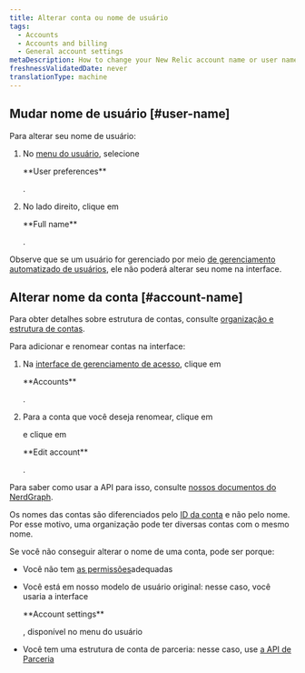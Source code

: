 ```yaml
---
title: Alterar conta ou nome de usuário
tags:
  - Accounts
  - Accounts and billing
  - General account settings
metaDescription: How to change your New Relic account name or user name.
freshnessValidatedDate: never
translationType: machine
---
```


## Mudar nome de usuário [#user-name]

Para alterar seu nome de usuário:

1. No [menu do usuário](/docs/accounts/accounts-billing/general-account-settings/intro-account-settings), selecione

   <DNT>
     **User preferences**
   </DNT>

   .

2. No lado direito, clique em

   <DNT>
     **Full name**
   </DNT>

   .

Observe que se um usuário for gerenciado por meio [de gerenciamento automatizado de usuários](/docs/accounts/accounts/automated-user-management/automated-user-provisioning-single-sign), ele não poderá alterar seu nome na interface.

## Alterar nome da conta [#account-name]

Para obter detalhes sobre estrutura de contas, consulte [organização e estrutura de contas](/docs/accounts/accounts-billing/account-structure/new-relic-account-structure).

Para adicionar e renomear contas na interface:

1. Na [interface de gerenciamento de acesso](https://one.newrelic.com/admin-portal/organizations/organization-detail), clique em

   <DNT>
     **Accounts**
   </DNT>

   .

2. Para a conta que você deseja renomear, clique em

   <Icon name="fe-more-horizontal"/>

   e clique em

   <DNT>
     **Edit account**
   </DNT>

   .

Para saber como usar a API para isso, consulte [nossos documentos do NerdGraph](/docs/apis/nerdgraph/examples/manage-accounts-nerdgraph).

Os nomes das contas são diferenciados pelo [ID da conta](/docs/accounts/accounts-billing/account-structure/account-id) e não pelo nome. Por esse motivo, uma organização pode ter diversas contas com o mesmo nome.

Se você não conseguir alterar o nome de uma conta, pode ser porque:

* Você não tem [as permissões](/docs/accounts/accounts-billing/new-relic-one-user-management/user-management-concepts/#admin-settings)adequadas

* Você está em nosso modelo de usuário original: nesse caso, você usaria a interface

  <DNT>
    **Account settings**
  </DNT>

  , disponível no menu do usuário

* Você tem uma estrutura de conta de parceria: nesse caso, use [a API de Parceria](/docs/new-relic-partnerships/partnerships/partner-api/partnership-api-account-object)
